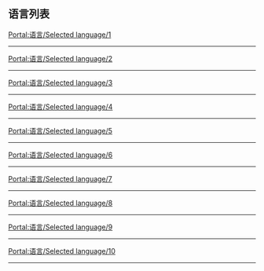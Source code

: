 == 语言列表 ==
[[Portal:语言/Selected_language/1|Portal:语言/Selected language/1]]<br />
{{Portal:语言/Selected language/1}}
----
[[Portal:语言/Selected_language/2|Portal:语言/Selected language/2]]<br />
{{Portal:语言/Selected language/2}}
----
[[Portal:语言/Selected_language/3|Portal:语言/Selected language/3]]<br />
{{Portal:语言/Selected language/3}}
----
[[Portal:语言/Selected_language/4|Portal:语言/Selected language/4]]<br />
{{Portal:语言/Selected language/4}}
----
[[Portal:语言/Selected_language/5|Portal:语言/Selected language/5]]<br />
{{Portal:语言/Selected language/5}}
----
[[Portal:语言/Selected_language/6|Portal:语言/Selected language/6]]<br />
{{Portal:语言/Selected language/6}}
----
[[Portal:语言/Selected_language/7|Portal:语言/Selected language/7]]<br />
{{Portal:语言/Selected language/7}}
----
[[Portal:语言/Selected_language/8|Portal:语言/Selected language/8]]<br />
{{Portal:语言/Selected language/8}}
----
[[Portal:语言/Selected_language/9|Portal:语言/Selected language/9]]<br />
{{Portal:语言/Selected language/9}}
----
[[Portal:语言/Selected_language/10|Portal:语言/Selected language/10]]<br />
{{Portal:语言/Selected language/10}}
----